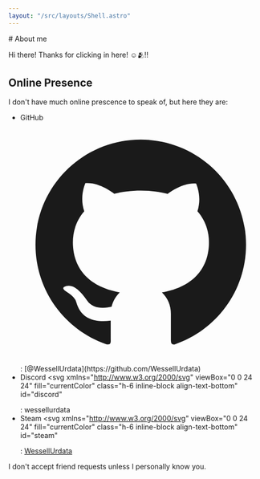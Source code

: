 ```yaml
---
layout: "/src/layouts/Shell.astro"
---
```


<section class="max-w-none prose prose-headings:my-[12px] mb-8">
# About me

Hi there! Thanks for clicking in here! ☺️🫂‼️

## Online Presence

I don't have much online prescence to speak of, but here they are:

- GitHub
  <svg viewBox="0 0 1024 1024" fill="currentColor" id="gitHub" class="h-6 inline-block align-text-bottom">
    <title>GitHub</title>
    <path d="M511.6 76.3C264.3 76.2 64 276.4 64 523.5 64 718.9 189.3 885 363.8 946c23.5 5.9 19.9-10.8 19.9-22.2v-77.5c-135.7 15.9-141.2-73.9-150.3-88.9C215 726 171.5 718 184.5 703c30.9-15.9 62.4 4 98.9 57.9 26.4 39.1 77.9 32.5 104 26 5.7-23.5 17.9-44.5 34.7-60.8-140.6-25.2-199.2-111-199.2-213 0-49.5 16.3-95 48.3-131.7-20.4-60.5 1.9-112.3 4.9-120 58.1-5.2 118.5 41.6 123.2 45.3 33-8.9 70.7-13.6 112.9-13.6 42.4 0 80.2 4.9 113.5 13.9 11.3-8.6 67.3-48.8 121.3-43.9 2.9 7.7 24.7 58.3 5.5 118 32.4 36.8 48.9 82.7 48.9 132.3 0 102.2-59 188.1-200 212.9a127.5 127.5 0 0138.1 91v112.5c.8 9 0 17.9 15 17.9 177.1-59.7 304.6-227 304.6-424.1 0-247.2-200.4-447.3-447.5-447.3z"></path>
  </svg>
  : [@WessellUrdata](https://github.com/WessellUrdata)
- Discord
  <svg
    xmlns="http://www.w3.org/2000/svg"
    viewBox="0 0 24 24"
    fill="currentColor"
    class="h-6 inline-block align-text-bottom"
    id="discord"
  >
    <title>Discord</title>
    <path d="M19.3034 5.33716C17.9344 4.71103 16.4805 4.2547 14.9629 4C14.7719 4.32899 14.5596 4.77471 14.411 5.12492C12.7969 4.89144 11.1944 4.89144 9.60255 5.12492C9.45397 4.77471 9.2311 4.32899 9.05068 4C7.52251 4.2547 6.06861 4.71103 4.70915 5.33716C1.96053 9.39111 1.21766 13.3495 1.5891 17.2549C3.41443 18.5815 5.17612 19.388 6.90701 19.9187C7.33151 19.3456 7.71356 18.73 8.04255 18.0827C7.41641 17.8492 6.82211 17.5627 6.24904 17.2231C6.39762 17.117 6.5462 17.0003 6.68416 16.8835C10.1438 18.4648 13.8911 18.4648 17.3082 16.8835C17.4568 17.0003 17.5948 17.117 17.7434 17.2231C17.1703 17.5627 16.576 17.8492 15.9499 18.0827C16.2789 18.73 16.6609 19.3456 17.0854 19.9187C18.8152 19.388 20.5875 18.5815 22.4033 17.2549C22.8596 12.7341 21.6806 8.80747 19.3034 5.33716ZM8.5201 14.8459C7.48007 14.8459 6.63107 13.9014 6.63107 12.7447C6.63107 11.5879 7.45884 10.6434 8.5201 10.6434C9.57071 10.6434 10.4303 11.5879 10.4091 12.7447C10.4091 13.9014 9.57071 14.8459 8.5201 14.8459ZM15.4936 14.8459C14.4535 14.8459 13.6034 13.9014 13.6034 12.7447C13.6034 11.5879 14.4323 10.6434 15.4936 10.6434C16.5442 10.6434 17.4038 11.5879 17.3825 12.7447C17.3825 13.9014 16.5548 14.8459 15.4936 14.8459Z"></path>
  </svg>
  : wessellurdata
- Steam
  <svg
    xmlns="http://www.w3.org/2000/svg"
    viewBox="0 0 24 24"
    fill="currentColor"
    class="h-6 inline-block align-text-bottom"
    id="steam"
  >
    <path d="M12.0052 2C6.75435 2 2.44852 6.05 2.04102 11.1975L7.40102 13.4125C7.85518 13.1033 8.40352 12.9208 8.99435 12.9208C9.04685 12.9208 9.09852 12.9242 9.15102 12.9258L11.5352 9.47417V9.425C11.5352 7.34583 13.2252 5.655 15.3052 5.655C17.3835 5.655 19.0752 7.3475 19.0752 9.4275C19.0752 11.5075 17.3835 13.1983 15.3052 13.1983H15.2177L11.821 15.6242C11.821 15.6675 11.8243 15.7117 11.8243 15.7567C11.8243 17.3192 10.5618 18.5867 8.99935 18.5867C7.63685 18.5867 6.48602 17.6092 6.22352 16.3142L2.38602 14.725C3.57435 18.9225 7.42768 22 12.0052 22C17.5277 22 22.0043 17.5225 22.0043 12C22.0043 6.4775 17.5268 2 12.0052 2ZM7.07852 16.6667C7.29685 17.1192 7.67352 17.4992 8.17352 17.7083C9.25435 18.1575 10.501 17.645 10.9502 16.5625C11.1693 16.0375 11.1702 15.4633 10.9543 14.9383C10.7385 14.4133 10.3293 14.0042 9.80685 13.7858C9.28685 13.5692 8.73185 13.5783 8.24185 13.7608L9.51102 14.2858C10.3077 14.6192 10.6852 15.5358 10.3518 16.3317C10.021 17.1292 9.10435 17.5067 8.30685 17.175L7.07852 16.6667ZM17.8185 9.4225C17.8185 8.0375 16.691 6.91 15.306 6.91C13.9185 6.91 12.7935 8.0375 12.7935 9.4225C12.7935 10.81 13.9185 11.935 15.306 11.935C16.6918 11.935 17.8185 10.81 17.8185 9.4225ZM15.3118 7.53C16.3527 7.53 17.2002 8.375 17.2002 9.41833C17.2002 10.4608 16.3527 11.3058 15.3118 11.3058C14.2677 11.3058 13.4243 10.4608 13.4243 9.41833C13.4243 8.375 14.2685 7.53 15.3118 7.53Z"></path>
  </svg>
  : [WessellUrdata](https://steamcommunity.com/id/WessellUrdata/)

I don't accept friend requests unless I personally know you.

</section>
